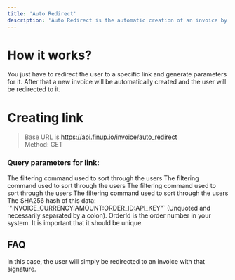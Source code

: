 ```yaml
---
title: 'Auto Redirect'
description: 'Auto Redirect is the automatic creation of an invoice by a redirect to a link with certain parameters.'
---
```


# How it works?
You just have to redirect the user to a specific link and generate parameters for it. After that a new invoice will be automatically created and the user will be redirected to it.

# Creating link
> Base URL is https://api.finup.io/invoice/auto_redirect <br />
> Method: GET

### Query parameters for link:
<ParamField query="merchant_id" type="string" required>
  The filtering command used to sort through the users
</ParamField>
<ParamField query="amount" type="number" required>
  The filtering command used to sort through the users
</ParamField>
<ParamField query="invoice_currency" type="string" required>
  The filtering command used to sort through the users
</ParamField>
<ParamField query="wallet_currency" type="string" required>
  The filtering command used to sort through the users
</ParamField>
<ParamField query="sign" type="string" required>
  The SHA256 hash of this data: `"INVOICE_CURRENCY:AMOUNT:ORDER_ID:API_KEY"` (Unquoted and necessarily separated by a colon).
  OrderId is the order number in your system. It is important that it should be unique.
</ParamField>


## FAQ
<AccordionGroup>
  <Accordion title="What if the SHA256 signature on the redirect already exists?">
    In this case, the user will simply be redirected to an invoice with that signature.
  </Accordion>
</AccordionGroup>

